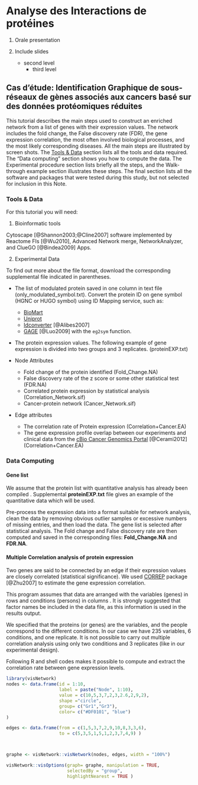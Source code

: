 # Analyse des Interactions de protéines

1. Orale presentation

2. Include slides

   + second level
     - third level
    
## Cas d'étude: Identification Graphique de sous-réseaux de gènes associés aux cancers basé sur des données protéomiques réduites

This tutorial describes the main steps used to construct an enriched network from a list of genes with their expression values. The network includes the fold change, the False discovery rate (FDR), the gene expression correlation, the most often involved biological processes, and the most likely corresponding diseases. All the main steps are illustrated by screen shots. The [Tools & Data](#tools-data) section lists all the tools and data required. The “Data computing” section shows you how to compute the data. The Experimental procedure section lists briefly all the steps, and the Walk-through example section illustrates these steps. The final section lists all the software and packages that were tested during this study, but not selected for inclusion in this Note.

### Tools & Data

For this tutorial you will need:

1. Bioinformatic tools

Cytoscape [@Shannon2003;@Cline2007] software implemented by Reactome FIs [@Wu2010], Advanced Network merge, NetworkAnalyzer, and ClueGO [@Bindea2009] Apps.

2. Experimental Data

To find out more about the file format, download the corresponding supplemental file indicated in parentheses.

* The list of modulated protein saved in one column in text file (only_modulated_symbol.txt).
Convert the protein ID on gene symbol (HGNC or HUGO symbol) using ID Mapping service, such as:

  + [BioMart](https://www.ensembl.org/info/data/biomart/index.html)
  + [Uniprot](http://www.uniprot.org/)
  + [Idconverter](https://cran.r-project.org/web/packages/IDConverter/index.html) [@Alibes2007] 
  + [GAGE](https://bioconductor.org/packages/release/bioc/html/gage.html) [@Luo2009] with the `eg2sym` function.

* The protein expression values. The following example of gene expression is divided into two groups and 3 replicates. (proteinEXP.txt)

* Node Attributes
  + Fold change of the protein identified (Fold_Change.NA)
  + False discovery rate of the z score or some other statistical test (FDR.NA)
  + Correlated protein expression by statistical analysis (Correlation_Network.sif)
  + Cancer-protein network (Cancer_Network.sif)

* Edge attributes
  + The correlation rate of Protein expression (Correlation+Cancer.EA)
  + The gene expression profile overlap between our experiments and clinical data from the [cBio Cancer Genomics Portal]((http://www.cbioportal.org/)) [@Cerami2012] (Correlation+Cancer.EA)


### Data Computing


#### Gene list

We assume that the protein list with quantitative analysis has already been compiled . Supplemental **proteinEXP.txt** file gives an example of the quantitative data which will be used.

Pre-process the expression data into a format suitable for network analysis, clean the data by removing obvious outlier samples or excessive numbers of missing entries, and then load the data. The gene list is selected after statistical analysis.
The Fold change and False discovery rate are then computed and saved in the corresponding files: **Fold_Change.NA** and **FDR.NA**.

#### Multiple Correlation analysis of protein expression

Two genes are said to be connected by an edge if their expression values are closely correlated (statistical significance).
We used [CORREP](https://www.bioconductor.org/packages/release/bioc/html/CORREP.html) package [@Zhu2007] to estimate the gene expression correlation.

This program assumes that data are arranged with the variables (genes) in rows and conditions (persons) in columns . It is strongly suggested that factor names be included in the data file, as this information is used in the results output.

We specified that the proteins (or genes) are the variables, and the people correspond to the different conditions. In our case we have 235 variables, 6 conditions, and one replicate. It is not possible to carry out multiple correlation analysis using only two conditions and 3 replicates (like in our experimental design).

Following R and shell codes makes it possible to compute and extract the correlation rate between gene expression levels.







```r
library(visNetwork)
nodes <- data.frame(id = 1:10,
                    label = paste("Node", 1:10),
                    value = c(10,5,3,7,2,3,2.6,2,9,2),
                    shape ="circle",
                    group= c("Gr1","Gr3"),
                    color= c("#DF0101", "blue")
)

edges <- data.frame(from = c(1,5,3,7,2,9,10,8,3,3,6),
                    to = c(5,3,5,1,5,1,2,3,7,4,9) )



graphe <- visNetwork::visNetwork(nodes, edges, width = "100%")

visNetwork::visOptions(graph= graphe, manipulation = TRUE,
                       selectedBy = "group",
                       highlightNearest = TRUE )

```



<!-- # Blocks -->

<!-- ## Equations -->

<!-- Here is an equation. -->

<!-- \begin{equation}  -->
<!--   f\left(k\right) = \binom{n}{k} p^k\left(1-p\right)^{n-k} -->
<!--   (\#eq:binom) -->
<!-- \end{equation}  -->

<!-- You may refer to using `\@ref(eq:binom)`, like see Equation \@ref(eq:binom). -->


<!-- ## Theorems and proofs -->

<!-- Labeled theorems can be referenced in text using `\@ref(thm:tri)`, for example, check out this smart theorem \@ref(thm:tri). -->

<!-- ::: {.theorem #tri} -->
<!-- For a right triangle, if $c$ denotes the *length* of the hypotenuse -->
<!-- and $a$ and $b$ denote the lengths of the **other** two sides, we have -->
<!-- $$a^2 + b^2 = c^2$$ -->
<!-- ::: -->

<!-- Read more here <https://bookdown.org/yihui/bookdown/markdown-extensions-by-bookdown.html>. -->

<!-- ## Callout blocks -->


<!-- The R Markdown Cookbook provides more help on how to use custom blocks to design your own callouts: https://bookdown.org/yihui/rmarkdown-cookbook/custom-blocks.html -->
